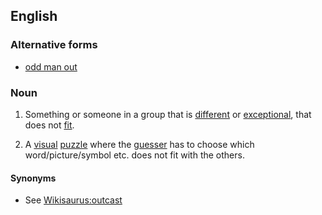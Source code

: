 ==English==

===Alternative forms===
* [[odd man out]]

===Noun===
{{en-noun|sg=[[odd]] [[one]] [[out]]|pl=odd ones out}}

# {{idiomatic}} Something or someone in a group that is [[different]] or [[exceptional]], that does not [[fit]].
# {{idiomatic}} A [[visual]] [[puzzle]] where the [[guesser]] has to choose which word/picture/symbol etc. does not fit with the others.

====Synonyms====
* See [[Wikisaurus:outcast]]